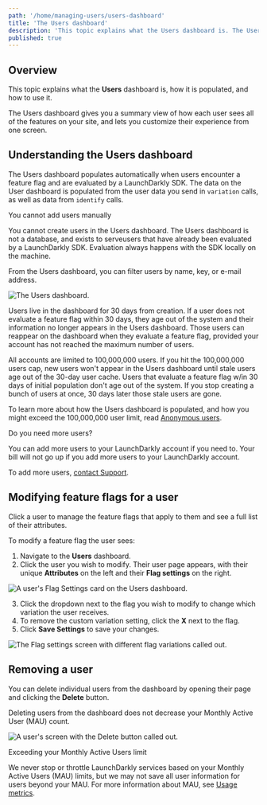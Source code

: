 ```yaml
---
path: '/home/managing-users/users-dashboard'
title: 'The Users dashboard'
description: 'This topic explains what the Users dashboard is. The Users dashboard gives you a summary view of how each user sees all of the features on your site, and lets you customize their experience from one screen.'
published: true
---
```


## Overview

This topic explains what the **Users** dashboard is, how it is populated, and how to use it.

The Users dashboard gives you a summary view of how each user sees all of the features on your site, and lets you customize their experience from one screen.

## Understanding the Users dashboard

The Users dashboard populates automatically when users encounter a feature flag and are evaluated by a LaunchDarkly SDK. The data on the User dashboard is populated from the user data you send in `variation` calls, as well as data from `identify` calls. 

<Callout intent="alert">
  <CalloutTitle>You cannot add users manually</CalloutTitle>
  <CalloutDescription>
 
You cannot create users in the Users dashboard. The Users dashboard is not a database, and exists to serveusers that have already been evaluated by a LaunchDarkly SDK. Evaluation always happens with the SDK locally on the machine.

</CalloutDescription>
</Callout> 

From the Users dashboard, you can filter users by name, key, or e-mail address.

![The Users dashboard.](../../images/users.png) 

Users live in the dashboard for 30 days from creation. If a user does not evaluate a feature flag within 30 days, they age out of the system and their information no longer appears in the Users dashboard. Those users can reappear on the dashboard when they evaluate a feature flag, provided your account has not reached the maximum number of users.

All accounts are limited to 100,000,000 users. If you hit the 100,000,000 users cap, new users won't appear in the Users dashboard until stale users age out of the 30-day user cache. Users that evaluate a feature flag w/in 30 days of initial population don't age out of the system. If you stop creating a bunch of users at once, 30 days later those stale users are gone. 

To learn more about how the Users dashboard is populated, and how you might exceed the 100,000,000 user limit, read [Anonymous users](/home/managing-users/anonymous-users).

<Callout intent="info">
  <CalloutTitle>Do you need more users?</CalloutTitle>
  <CalloutDescription>
 
You can add more users to your LaunchDarkly account if you need to. Your bill will not go up if you add more users to your LaunchDarkly account.

To add more users, [contact Support](mailto:support@launchdarkly.com).

</CalloutDescription>
</Callout> 

## Modifying feature flags for a user 

Click a user to manage the feature flags that apply to them and see a full list of their attributes.

To modify a feature flag the user sees:

1. Navigate to the **Users** dashboard.
2. Click the user you wish to modify. Their user page appears, with their unique **Attributes** on the left and their **Flag settings** on the right.

![A user's Flag Settings card on the Users dashboard.](../../images/users-targeting-is-one-of.png) 

3. Click the dropdown next to the flag you wish to modify to change which variation the user receives.
4. To remove the custom variation setting, click the **X** next to the flag.
5. Click **Save Settings** to save your changes.

![The Flag settings screen with different flag variations called out.](../../images/users-details-targeting-callout.png) 


## Removing a user 

You can delete individual users from the dashboard by opening their page and clicking the **Delete** button. 

Deleting users from the dashboard does not decrease your Monthly Active User (MAU) count. 

![A user's screen with the Delete button called out.](../../images/users-delete.png) 

<Callout intent="alert">
  <CalloutTitle>Exceeding your Monthly Active Users limit</CalloutTitle>
  <CalloutDescription>

We never stop or throttle LaunchDarkly services based on your Monthly Active Users (MAU) limits, but we may not save
all user information for users beyond your MAU. For more information about MAU, see [Usage
metrics](/home/metrics-insights/usage-metrics).

  </CalloutDescription>
</Callout> 
